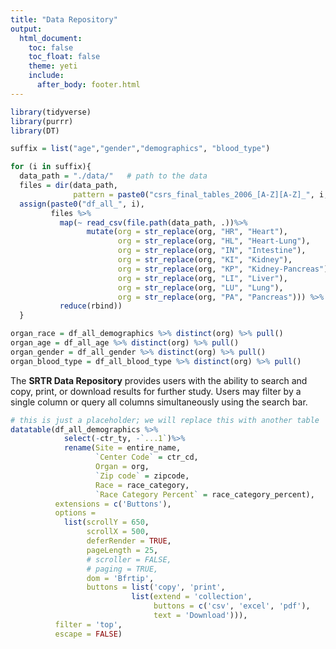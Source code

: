 ```yaml
---
title: "Data Repository"
output: 
  html_document:
    toc: false
    toc_float: false
    theme: yeti
    include:
      after_body: footer.html
---
```


```r
library(tidyverse)
library(purrr)
library(DT)

suffix = list("age","gender","demographics", "blood_type")

for (i in suffix){
  data_path = "./data/"   # path to the data
  files = dir(data_path, 
              pattern = paste0("csrs_final_tables_2006_[A-Z][A-Z]_", i,".csv"))
  assign(paste0("df_all_", i),
         files %>%
           map(~ read_csv(file.path(data_path, .))%>%
                 mutate(org = str_replace(org, "HR", "Heart"),
                        org = str_replace(org, "HL", "Heart-Lung"),
                        org = str_replace(org, "IN", "Intestine"),
                        org = str_replace(org, "KI", "Kidney"),
                        org = str_replace(org, "KP", "Kidney-Pancreas"),
                        org = str_replace(org, "LI", "Liver"),
                        org = str_replace(org, "LU", "Lung"),
                        org = str_replace(org, "PA", "Pancreas"))) %>%
           reduce(rbind))
  }

organ_race = df_all_demographics %>% distinct(org) %>% pull()
organ_age = df_all_age %>% distinct(org) %>% pull()
organ_gender = df_all_gender %>% distinct(org) %>% pull()
organ_blood_type = df_all_blood_type %>% distinct(org) %>% pull()
```

The **SRTR Data Repository** provides users with the ability to search and copy, print, or download results for further study. Users may filter by a single column or query all columns simultaneously using the search bar.
          
```r
# this is just a placeholder; we will replace this with another table
datatable(df_all_demographics %>%
            select(-ctr_ty, -`...1`)%>%
            rename(Site = entire_name,
                   `Center Code` = ctr_cd,
                   Organ = org,
                   `Zip code` = zipcode,
                   Race = race_category,
                   `Race Category Percent` = race_category_percent),
          extensions = c('Buttons'),
          options = 
            list(scrollY = 650, 
                 scrollX = 500, 
                 deferRender = TRUE,
                 pageLength = 25,
                 # scroller = FALSE,
                 # paging = TRUE,
                 dom = 'Bfrtip',
                 buttons = list('copy', 'print', 
                           list(extend = 'collection',
                                buttons = c('csv', 'excel', 'pdf'),
                                text = 'Download'))),
          filter = 'top',
          escape = FALSE)
```
